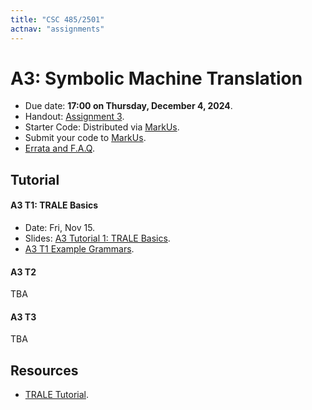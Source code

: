 ```yaml
---
title: "CSC 485/2501"
actnav: "assignments"
---
```


# A3: Symbolic Machine Translation

- Due date: **17:00 on Thursday, December 4, 2024**.
- Handout: [Assignment 3](/teaching/csc485-f24/a3.pdf).
- Starter Code: Distributed via [MarkUs](https://markus.teach.cs.toronto.edu/markus/courses/21/assignments/236).
- Submit your code to [MarkUs](https://markus.teach.cs.toronto.edu/markus/courses/21/assignments/236).
- [Errata and F.A.Q](https://piazza.com/class/lyd9xmcoghi3as/post/514).

## Tutorial

#### A3 T1: TRALE Basics
- Date: Fri, Nov 15.
- Slides: [A3 Tutorial 1: TRALE Basics](/teaching/csc485-f24/a3_t1.pdf).
- [A3 T1 Example Grammars](/teaching/csc485-f24/a3_t1).

#### A3 T2
TBA

#### A3 T3
TBA

## Resources

- [TRALE Tutorial](/teaching/csc485-f24/trale).